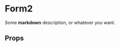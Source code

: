 
<Meta title='Form2' component={Checkbox} />

# Form2

Some **markdown** description, or whatever you want.

<Story name='basic'>
  <Checkbox label="Default"
            handleToggle={action('toggle')}>
  </Checkbox>
</Story>

## Props

<Props of={Checkbox} />